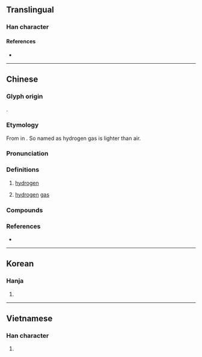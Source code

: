 {{also|氢}}
{{character info}}
==Translingual==

===Han character===
{{Han char|rn=84|rad=气|as=07|sn=11|four=80117|canj=ONMVM|ids=⿹气巠}}

====References====
* {{Han ref|kx=0600.011|dkj=17068|hdz=32013.010|uh=6C2B|ud=27691|bh=B242|bd=45634}}

----

==Chinese==
{{zh-forms|s=氢}}
{{elements|zh|H|||氦|He}}
{{zh-wp|zh|yue|lzh|gan|hak:khiâng|cdo:kĭng|nan:kheng|wuu}}

===Glyph origin===
{{Han etym}}
{{Han compound|气|輕|ls=psc|ls2=ic|c1=s|c2=p|t1=air; gas|t2=light; of low density|abb2=y|no_och2=1|tr2=qīng}}.

===Etymology===
From {{zh-l|輕|light; of low density}} in {{zh-l|輕氣}} {{defdate|19th c.}}. So named as hydrogen gas is lighter than air.

===Pronunciation===
{{zh-pron
|m=qīng
|c=hing1
|h=pfs=khîn
|mn=kheng/khin
|mn_note=kheng - literary; khin - vernacular
|md=kĭng
|w=1qin
|mc=
|oc=
|ma=y
|cat=n
}}

===Definitions===
{{zh-hanzi}}

# {{lb|zh|chemical element}} [[hydrogen]]
#: {{zh-syn|水素|q=rare, chiefly Taiwanese Hokkien}}
# [[hydrogen]] [[gas]]

===Compounds===
{{zh-der|氫彈|氫化物|氫氣|氫化|氫氧化物|氫氧焰|氫氰酸|氫爆|氯化氫|碳酸氫鹽|重氫|金屬氫|氰化氫}}

===References===
* {{R:yue:Hanzi}}

----

==Korean==

===Hanja===
{{ko-hanja|hangeul=경|eumhun=|mr=kyŏng|y=kyeng}}

# {{rfdef|ko|sort=气07}}

----

==Vietnamese==

===Han character===
{{vi-hantu|[[khinh]]|rs=气07}}

# {{rfdef|vi|sort=气07}}